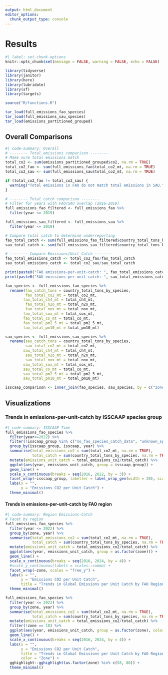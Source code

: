 ```yaml
---
output: html_document
editor_options: 
  chunk_output_type: console
---
```


# Results {#sec-methods}

```r
#| label: set-chunk-options
knitr::opts_chunk$set(message = FALSE, warning = FALSE, echo = FALSE)

library(tidyverse)
library(janitor)
library(here)
library(lubridate)
library(sf)
library(targets)

source("R/functions.R")

tar_load(full_emissions_fao_species)
tar_load(full_emissions_sau_species)
tar_load(emissions_partitioned_grouped)
```

## Overall Comparisons

```r
#| code-summary: Overall
# -------- Total emissions comparison --------
# Make sure total emissions match
total_co2 <- sum(emissions_partitioned_grouped$co2, na.rm = TRUE)
total_co2_fao <- sum(full_emissions_fao$total_co2_mt, na.rm = TRUE)
total_co2_sau <- sum(full_emissions_sau$total_co2_mt, na.rm = TRUE)

if (total_co2_fao != total_co2_sau) {
  warning("Total emissions in FAO do not match total emissions in SAU.")
}

# -------- Total catch comparison --------
# Filter for years with FAO/SAU overlap (2016-2019)
full_emissions_fao_filtered <- full_emissions_fao %>%
  filter(year <= 2019)

full_emissions_sau_filtered <- full_emissions_sau %>%
  filter(year <= 2019)

# Compare total catch to determine underreporting
fao_total_catch <- sum(full_emissions_fao_filtered$country_total_tons_by_species, na.rm = TRUE)
sau_total_catch <- sum(full_emissions_sau_filtered$country_total_tons_by_species, na.rm = TRUE)

# -------- Compare Emissions/Unit Catch --------
fao_total_emissions_catch <- total_co2_fao/fao_total_catch
sau_total_emissions_catch <- total_co2_sau/sau_total_catch

print(paste0("FAO emissions-per-unit-catch: ", fao_total_emissions_catch, "."))
print(paste0("SAU emissions-per-unit-catch: ", sau_total_emissions_catch, "."))
```

```r

fao_species <- full_emissions_fao_species %>%
  rename(fao_catch_tons = country_total_tons_by_species,
         fao_total_co2_mt = total_co2_mt,
        fao_total_ch4_mt = total_ch4_mt,
         fao_total_n2o_mt = total_n2o_mt,
         fao_total_nox_mt = total_nox_mt,
        fao_total_sox_mt = total_sox_mt,
        fao_total_co_mt = total_co_mt,
        fao_total_pm2_5_mt = total_pm2_5_mt,
        fao_total_pm10_mt = total_pm10_mt)

sau_species <- full_emissions_sau_species %>%
  rename(sau_catch_tons = country_total_tons_by_species,
         sau_total_co2_mt = total_co2_mt,
        sau_total_ch4_mt = total_ch4_mt,
         sau_total_n2o_mt = total_n2o_mt,
         sau_total_nox_mt = total_nox_mt,
        sau_total_sox_mt = total_sox_mt,
        sau_total_co_mt = total_co_mt,
        sau_total_pm2_5_mt = total_pm2_5_mt,
        sau_total_pm10_mt = total_pm10_mt)

isscaap_comparison <- inner_join(fao_species, sau_species, by = c("zone", "year", "flag", "scientific_name" = "species"))
```



## Visualizations

### Trends in emissions-per-unit-catch by ISSCAAP species group

```r
#| code-summary: ISSCAAP Time
full_emissions_fao_species %>%
  filter(year<=2022) %>%
  filter(!isscaap_group %in% c("no_fao_species_catch_data", "unknown_species")) %>%
  group_by(isscaap_group, isscaap, year) %>%
  summarise(total_emissions_co2 = sum(total_co2_mt, na.rm = TRUE),
            total_catch = sum(country_total_tons_by_species, na.rm = TRUE)) %>%
  mutate(emissions_unit_catch = total_emissions_co2/total_catch) %>%
  ggplot(aes(year, emissions_unit_catch, group = isscaap_group)) +
  geom_line() +
  scale_x_continuous(breaks = seq(2016, 2022, by = 3)) +
  facet_wrap(~isscaap_group, labeller = label_wrap_gen(width = 20), scales = "free_y") +
  labs(x = "",
       y = "Emissions CO2 per Unit Catch") +
  theme_minimal()
```

#### Trends in emissions-per-unit-catch by FAO region

```r
#| code-summary: Region Emissions-Catch
# Facet by region
full_emissions_fao_species %>%
  filter(year <= 2022) %>%
  group_by(zone, year) %>%
  summarise(total_emissions_co2 = sum(total_co2_mt, na.rm = TRUE),
            total_catch = sum(country_total_tons_by_species, na.rm = TRUE)) %>%
  mutate(emissions_unit_catch = total_emissions_co2/total_catch) %>%
  ggplot(aes(year, emissions_unit_catch, group = as.factor(zone))) +
  geom_line() +
  scale_x_continuous(breaks = seq(2016, 2024, by = 4)) +
  #scale_y_continuous(labels = scales::comma) +
  facet_wrap(~zone, scales = "free_y") +
  labs(x = "",
       y = "Emissions CO2 per Unit Catch",
       title = "Trends in Global Emissions per Unit Catch by FAO Region") +
  theme_minimal()

full_emissions_fao_species %>%
  filter(year <= 2022) %>%
  group_by(zone, year) %>%
  summarise(total_emissions_co2 = sum(total_co2_mt, na.rm = TRUE),
            total_catch = sum(country_total_tons_by_species, na.rm = TRUE)) %>%
  mutate(emissions_unit_catch = total_emissions_co2/total_catch) %>%
  filter(!zone == 18) %>%
  ggplot(aes(year, emissions_unit_catch, group = as.factor(zone), color = as.factor(zone))) +
  geom_line() +
  scale_x_continuous(breaks = seq(2016, 2024, by = 4)) +
  labs(x = "",
       y = "Emissions CO2 per Unit Catch",
       title = "Trends in Global Emissions per Unit Catch by FAO Region",
       color = "Zone") +
  gghighlight::gghighlight(as.factor(zone) %in% c(58, 88)) +
  theme_minimal()
```

